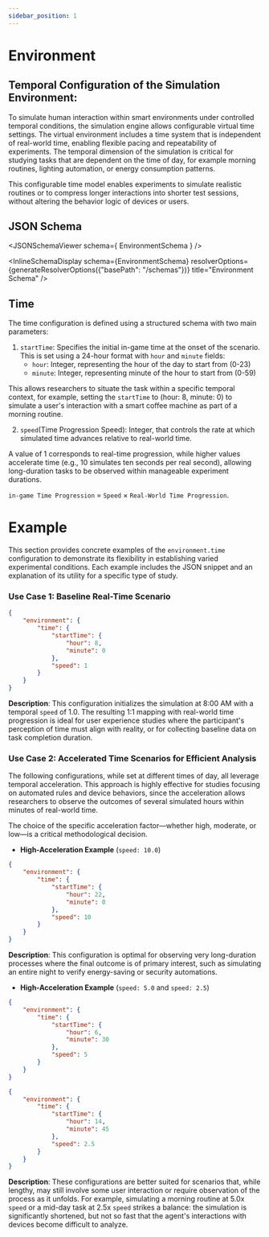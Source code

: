 ```yaml
---
sidebar_position: 1
---
```



# Environment
## Temporal Configuration of the Simulation Environment:


To simulate human interaction within smart environments under controlled temporal conditions, the simulation engine allows 
configurable virtual time settings. The virtual environment includes a time system that is independent of real-world time, 
enabling flexible pacing and repeatability of experiments. The temporal dimension of the simulation is critical for studying 
tasks that are dependent on the time of day, for example morning routines, lighting automation, or energy consumption patterns. 

This configurable time model enables experiments to simulate realistic routines or to compress longer interactions into shorter 
test sessions, without altering the behavior logic of devices or users.
## JSON Schema

<JSONSchemaViewer schema={ EnvironmentSchema } />

<InlineSchemaDisplay 
  schema={EnvironmentSchema} 
  resolverOptions={generateResolverOptions({"basePath": "/schemas"})} 
  title="Environment Schema"
/>

## Time

The time configuration is defined using a structured schema with two main parameters:

1. `startTime`: Specifies the initial in-game time at the onset of the scenario. This is set 
using a 24-hour format with `hour` and `minute` fields:
    - `hour`: Integer, representing the hour of the day to start from (0-23)
    - `minute`: Integer, representing minute of the hour to start from (0-59)

This allows researchers to situate the task within a specific temporal context, for example, 
setting the `startTime` to (hour: 8, minute: 0) to simulate a user's interaction with a 
smart coffee machine as part of a morning routine.


2. `speed`(Time Progression Speed): Integer, that controls the rate at which simulated time advances relative to real-world time.

A value of 1 corresponds to real-time progression, while higher values accelerate time (e.g., 10 simulates ten seconds per real second), allowing long-duration tasks to be observed within manageable experiment durations.


`in-game Time Progression` = `Speed` × `Real-World Time Progression`.

# Example

This section provides concrete examples of the `environment.time` 
configuration to demonstrate its flexibility in establishing varied experimental conditions. 
Each example includes the JSON snippet and an explanation of its utility for a specific type of study.

### Use Case 1: Baseline Real-Time Scenario

```json
{
    "environment": {
        "time": {
            "startTime": {
                "hour": 8,
                "minute": 0
            },
            "speed": 1
        }
    }
}
```

**Description**: This configuration initializes the simulation at 8:00 AM with a temporal `speed` of 1.0. 
The resulting 1:1 mapping with real-world time progression is ideal for user experience studies where 
the participant's perception of time must align with reality, or for collecting baseline data on task completion duration.

### Use Case 2: Accelerated Time Scenarios for Efficient Analysis
The following configurations, while set at different times of day, all leverage temporal acceleration. 
This approach is highly effective for studies focusing on automated rules and device behaviors, 
since the acceleration allows researchers to observe the outcomes of several simulated hours within minutes of real-world time.

The choice of the specific acceleration factor—whether high, moderate, or low—is a critical methodological decision.

- **High-Acceleration Example** (`speed: 10.0`)

```json
{
    "environment": {
        "time": {
            "startTime": {
                "hour": 22,
                "minute": 0
            },
            "speed": 10
        }
    }
}
```
**Description**: This configuration is optimal for observing very long-duration processes where the final outcome is of primary interest, such as simulating an entire night to verify energy-saving or security automations.

- **High-Acceleration Example** (`speed: 5.0` and `speed: 2.5`)

```json
{
    "environment": {
        "time": {
            "startTime": {
                "hour": 6,
                "minute": 30
            },
            "speed": 5
        }
    }
}
```

```json
{
    "environment": {
        "time": {
            "startTime": {
                "hour": 14,
                "minute": 45
            },
            "speed": 2.5
        }
    }
}
```
**Description**:  These configurations are better suited for scenarios that, while lengthy, may still involve some user interaction or require observation of the process as it unfolds.
 For example, simulating a morning routine at 5.0x `speed` or a mid-day task at 2.5x `speed` strikes a balance: the simulation is significantly shortened,
but not so fast that the agent's interactions with devices become difficult to analyze.

